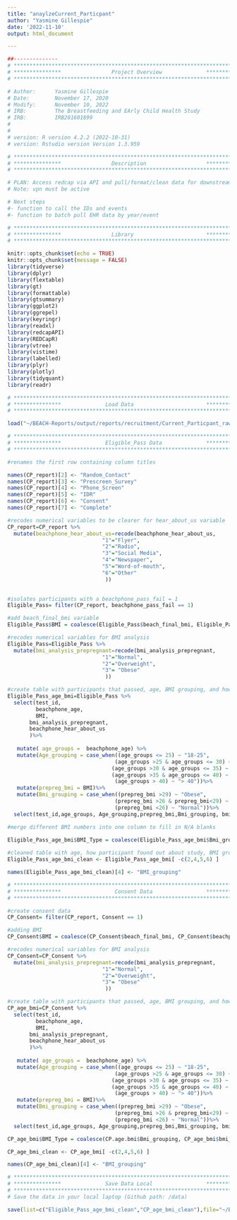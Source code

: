 ```yaml
---
title: "anaylzeCurrent_Particpant"
author: "Yasmine Gillespie"
date: '2022-11-10'
output: html_document

---
```


```r
##-------------- 
# **************************************************************************** #
# ***************                Project Overview              *************** #
# **************************************************************************** #

# Author:      Yasmine Gillespie
# Date:        November 17, 2020 
# Modify:      November 10, 2022
# IRB:         The Breastfeeding and EArly Child Health Study
# IRB:         IRB201601899
#
#
# version: R version 4.2.2 (2022-10-31)
# version: Rstudio version Version 1.3.959 

# **************************************************************************** #
# ***************                Description                   *************** #
# **************************************************************************** #

# PLAN: Access redcap via API and pull/format/clean data for downstream analysis.
# Note: vpn must be active

# Next steps
#- function to call the IDs and events
#- function to batch pull EHR data by year/event 


```

```r

# **************************************************************************** #
# ***************                Library                       *************** #
# **************************************************************************** #

knitr::opts_chunk$set(echo = TRUE)
knitr::opts_chunk$set(message = FALSE)
library(tidyverse)
library(dplyr)
library(flextable)
library(gt)
library(formattable)
library(gtsummary)
library(ggplot2)
library(ggrepel)
library(keyringr)
library(readxl)
library(redcapAPI)
library(REDCapR)
library(vtree)
library(vistime)
library(labelled)
library(plyr)
library(plotly)
library(tidyquant)
library(readr)
```

```r

# **************************************************************************** #
# ***************              Load Data                       *************** #
# **************************************************************************** #

load("~/BEACH-Reports/output/reports/recruitment/Current_Particpant_raw.RData")

```

```r

# **************************************************************************** #
# ***************              Eligible_Pass Data              *************** #
# **************************************************************************** #

#renames the first row containing column titles

names(CP_report)[2] <- "Random_Contact"
names(CP_report)[3] <- "Prescreen_Survey"
names(CP_report)[4] <- "Phone_Screen"
names(CP_report)[5] <- "IDR"
names(CP_report)[6] <- "Consent"
names(CP_report)[7] <- "Complete"

```

```r

#recodes numerical variables to be clearer for hear_about_us variable
CP_report=CP_report %>%
  mutate(beachphone_hear_about_us=recode(beachphone_hear_about_us,
                              "1"="Flyer",
                              "2"="Radio",
                              "3"="Social Media",
                              "4"="Newspaper",
                              "5"="Word-of-mouth",
                              "6"="Other"
                               ))
                              
```

```r

#isolates participants with a beachphone_pass_fail = 1
Eligible_Pass= filter(CP_report, beachphone_pass_fail == 1)

```

```r

#add beach_final_bmi variable 
Eligible_Pass$BMI = coalesce(Eligible_Pass$beach_final_bmi, Eligible_Pass$beachphone_prepreg_bmi)

```

```r

#recodes numerical variables for BMI analysis
Eligible_Pass=Eligible_Pass %>%
  mutate(bmi_analysis_prepregnant=recode(bmi_analysis_prepregnant,
                              "1"="Normal",
                              "2"="Overweight",
                              "3"= "Obese"
                               ))

```

```r

#create table with participants that passed, age, BMI grouping, and how they heard about the study
Eligible_Pass_age_bmi=Eligible_Pass %>%
  select(test_id,
         beachphone_age,
         BMI,
       bmi_analysis_prepregnant,
       beachphone_hear_about_us
       )%>%
  
   mutate( age_groups =  beachphone_age) %>%
   mutate(Age_grouping = case_when((age_groups <= 25) ~ "18-25",
                                  (age_groups >25 & age_groups <= 30) ~ "26-30",
                                 (age_groups >30 & age_groups <= 35) ~ "31-35",
                                 (age_groups >35 & age_groups <= 40) ~ "36-40",
                                  (age_groups > 40) ~ "> 40"))%>%
   mutate(prepreg_bmi = BMI)%>%
   mutate(Bmi_grouping = case_when((prepreg_bmi >29) ~ "Obese",
                                  (prepreg_bmi >26 & prepreg_bmi<29) ~ "Overweight",
                                  (prepreg_bmi <26) ~ "Normal"))%>%
  select(test_id,age_groups, Age_grouping,prepreg_bmi,Bmi_grouping, bmi_analysis_prepregnant, beachphone_hear_about_us)


```

```r

#merge different BMI numbers into one column to fill in N/A blanks
    
Eligible_Pass_age_bmi$BMI_Type = coalesce(Eligible_Pass_age_bmi$Bmi_grouping, Eligible_Pass_age_bmi$bmi_analysis_prepregnant)

```

```r

#cleaned table with age, how participant found out about study, BMI group 
Eligible_Pass_age_bmi_clean <- Eligible_Pass_age_bmi[ -c(2,4,5,6) ]

```

```r

names(Eligible_Pass_age_bmi_clean)[4] <- "BMI_grouping"

```


```r

# **************************************************************************** #
# ***************                 Consent Data                 *************** #
# **************************************************************************** #

#create consent data
CP_Consent= filter(CP_report, Consent == 1)

```

```r

#adding BMI
CP_Consent$BMI = coalesce(CP_Consent$beach_final_bmi, CP_Consent$beachphone_prepreg_bmi)

```

```r

#recodes numerical variables for BMI analysis
CP_Consent=CP_Consent %>%
  mutate(bmi_analysis_prepregnant=recode(bmi_analysis_prepregnant,
                              "1"="Normal",
                              "2"="Overweight",
                              "3"= "Obese"
                               ))
```

```r

#create table with participants that passed, age, BMI grouping, and how they heard about the study
CP_age_bmi=CP_Consent %>%
  select(test_id,
         beachphone_age,
         BMI,
       bmi_analysis_prepregnant,
       beachphone_hear_about_us
       )%>%
  
   mutate( age_groups =  beachphone_age) %>%
   mutate(Age_grouping = case_when((age_groups <= 25) ~ "18-25",
                                  (age_groups >25 & age_groups <= 30) ~ "26-30",
                                 (age_groups >30 & age_groups <= 35) ~ "31-35",
                                 (age_groups >35 & age_groups <= 40) ~ "36-40",
                                  (age_groups > 40) ~ "> 40"))%>%
   mutate(prepreg_bmi = BMI)%>%
   mutate(Bmi_grouping = case_when((prepreg_bmi >29) ~ "Obese",
                                  (prepreg_bmi >26 & prepreg_bmi<29) ~ "Overweight",
                                  (prepreg_bmi <26) ~ "Normal"))%>%
  select(test_id,age_groups, Age_grouping,prepreg_bmi,Bmi_grouping, bmi_analysis_prepregnant, beachphone_hear_about_us)

```

```r
CP_age_bmi$BMI_Type = coalesce(CP.age.bmi$Bmi_grouping, CP_age_bmi$bmi_analysis_prepregnant)
```

```r
CP_age_bmi_clean <- CP_age_bmi[ -c(2,4,5,6) ]
```

```r

names(CP_age_bmi_clean)[4] <- "BMI_grouping"

```


```r

# **************************************************************************** #
# ***************              Save Data Local                 *************** #
# **************************************************************************** #
# Save the data in your local laptop (Github path: /data)

save(list=c("Eligible_Pass_age_bmi_clean","CP_age_bmi_clean"),file="~/BEACH-Reports/output/reports/recruitment/Current_Particpant_clean.RData")

```

